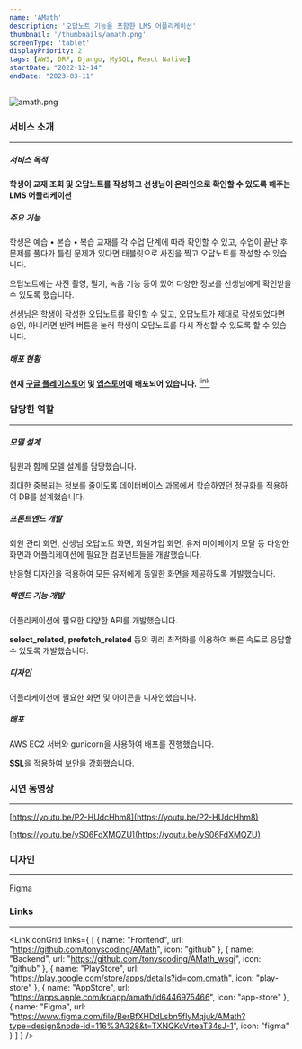 ```yaml
---
name: 'AMath'
description: '오답노트 기능을 포함한 LMS 어플리케이션'
thumbnail: '/thumbnails/amath.png'
screenType: 'tablet'
displayPriority: 2
tags: [AWS, DRF, Django, MySQL, React Native]
startDate: "2022-12-14"
endDate: "2023-03-11"
---
```


![amath.png](/thumbnails/amath.png)

### 서비스 소개

---

##### 서비스 목적

**학생이 교재 조회 및 오답노트를 작성하고 선생님이 온라인으로 확인할 수 있도록 해주는 LMS 어플리케이션**

##### 주요 기능

학생은 예습 • 본습 • 복습 교재를 각 수업 단계에 따라 확인할 수 있고, 수업이 끝난 후 문제를 풀다가 틀린 문제가 있다면 태블릿으로 사진을 찍고 오답노트를 작성할 수 있습니다.

오답노트에는 사진 촬영, 필기, 녹음 기능 등이 있어 다양한 정보를 선생님에게 확인받을 수 있도록 했습니다.

선생님은 학생이 작성한 오답노트를 확인할 수 있고, 오답노트가 제대로 작성되었다면 승인, 아니라면 반려 버튼을 눌러 학생이 오답노트를 다시 작성할 수 있도록 할 수 있습니다.

##### 배포 현황

**현재 [구글 플레이스토어](https://play.google.com/store/apps/details?id=com.cmath) 및 [앱스토어](https://apps.apple.com/kr/app/amath/id6446975466)에 배포되어 있습니다.** [<sup>link</sup>](#links)

### 담당한 역할

---

##### 모델 설계

팀원과 함께 모델 설계를 담당했습니다.

최대한 중복되는 정보를 줄이도록 데이터베이스 과목에서 학습하였던 정규화를 적용하여 DB를 설계했습니다.

##### 프론트엔드 개발

회원 관리 화면, 선생님 오답노트 화면, 회원가입 화면, 유저 마이페이지 모달 등 다양한 화면과 어플리케이션에 필요한 컴포넌트들을 개발했습니다.

반응형 디자인을 적용하여 모든 유저에게 동일한 화면을 제공하도록 개발했습니다.

##### 백엔드 기능 개발

어플리케이션에 필요한 다양한 API를 개발했습니다.

**select_related**, **prefetch_related** 등의 쿼리 최적화를 이용하여 빠른 속도로 응답할 수 있도록 개발했습니다.

##### 디자인

어플리케이션에 필요한 화면 및 아이콘을 디자인했습니다.

##### 배포

AWS EC2 서버와 gunicorn을 사용하여 배포를 진행했습니다.

**SSL**을 적용하여 보안을 강화했습니다.


### 시연 동영상

---

[https://youtu.be/P2-HUdcHhm8](https://youtu.be/P2-HUdcHhm8)

[https://youtu.be/yS06FdXMQZU](https://youtu.be/yS06FdXMQZU)

### 디자인

---

[Figma](https://www.figma.com/embed?embed_host=share&url=https%3A%2F%2Fwww.figma.com%2Ffile%2FBerBfXHDdLsbn5fIyMqjuk%2FAMath%3Ftype%3Ddesign%26node-id%3D116%253A328%26t%3DLJ24q5e5SQ8n7sfs-1)


### Links

---

<LinkIconGrid
	links={
		[
			{
				name: "Frontend",
				url: "https://github.com/tonyscoding/AMath",
				icon: "github"
			},
			{
				name: "Backend",
				url: "https://github.com/tonyscoding/AMath_wsgi",
				icon: "github"
			},
			{
				name: "PlayStore",
				url: "https://play.google.com/store/apps/details?id=com.cmath",
				icon: "play-store"
			},
			{
				name: "AppStore",
				url: "https://apps.apple.com/kr/app/amath/id6446975466",
				icon: "app-store"
			},
			{
				name: "Figma",
				url: "https://www.figma.com/file/BerBfXHDdLsbn5fIyMqjuk/AMath?type=design&node-id=116%3A328&t=TXNQKcVrteaT34sJ-1",
				icon: "figma"
			}
		]
	}
/>
